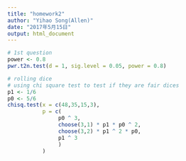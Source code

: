 ```yaml
---
title: "homework2"
author: "Yihao Song(Allen)"
date: "2017年5月15日"
output: html_document
---
```


```r
# 1st question
power <- 0.8
pwr.t2n.test(d = 1, sig.level = 0.05, power = 0.8)
```

```r
# rolling dice
# using chi square test to test if they are fair dices
p1 <- 1/6
p0 <- 5/6
chisq.test(x = c(48,35,15,3),
           p = c(
                p0 ^ 3, 
                choose(3,1) * p1 * p0 ^ 2,
                choose(3,2) * p1 ^ 2 * p0,
                p1 ^ 3
                )
           )
```

